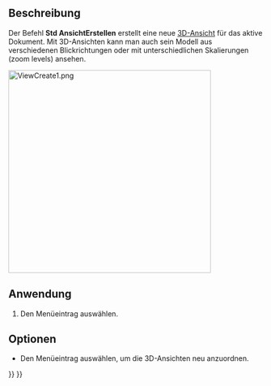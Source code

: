 <languages/>

{{Docnav/de
|
|[[Std_OrthographicCamera/de|OrthogonaleKamera]]
|[[Std_View_Menu/de|Std Menü Ansicht]]
|IconL=
|IconR=Std_OrthographicCamera.svg
|IconC=Freecad.svg
}}

{{GuiCommand/de
|Name=Std ViewCreate
|Name/de=Std AnsichtErstellen
|MenuLocation=Ansicht → Neue 3D-Ansicht‏‎
|Workbenches=Alle
|SeeAlso=[[Std_ViewDockUndockFullscreen/de|Std AnsichtAngedocktAbgedocktVollbild]], [[Std ViewDockUndockFullscreen/de|Std AnsichtVollbild]]
}}

<span id="Description"></span>
==Beschreibung==


Der Befehl '''Std AnsichtErstellen''' erstellt eine neue [[3D_view/de|3D-Ansicht]] für das aktive Dokument. Mit 3D-Ansichten kann man auch sein Modell aus verschiedenen Blickrichtungen oder mit unterschiedlichen Skalierungen (zoom levels) ansehen.

[[Image:ViewCreate1.png|400px]]
{{Caption|Die FreeCAD-Oberfläche mit mehreren 3D-Ansichten}}

<span id="Usage"></span>
==Anwendung==

# Den Menüeintrag {{MenuCommand|Ansicht → [[Image:Std_ViewCreate.svg|16px]] Neue 3D-Ansicht}} auswählen.

<span id="Options"></span>
==Optionen==

*  Den Menüeintrag {{MenuCommand|Fenster → Anordnen}} auswählen, um die 3D-Ansichten neu anzuordnen.


{{Docnav/de
|
|[[Std_OrthographicCamera/de|OrthogonaleKamera]]
|[[Std_View_Menu/de|Std Menü Ansicht]]
|IconL=
|IconR=Std_OrthographicCamera.svg
|IconC=Freecad.svg
}}

{{Std_Base_navi{{#translation:}}}}
{{Userdocnavi{{#translation:}}}}